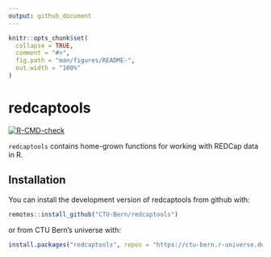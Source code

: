 ```yaml
---
output: github_document
---
```


<!-- README.md is generated from README.Rmd. Please edit that file -->

```r
knitr::opts_chunk$set(
  collapse = TRUE,
  comment = "#>",
  fig.path = "man/figures/README-",
  out.width = "100%"
)
```

# redcaptools

<!-- badges: start -->
[![R-CMD-check](https://github.com/CTU-Bern/redcaptools/workflows/R-CMD-check/badge.svg)](https://github.com/CTU-Bern/redcaptools/actions)
<!-- badges: end -->

`redcaptools` contains home-grown functions for working with REDCap data in R.

## Installation

You can install the development version of redcaptools from github with:

<!-- install.packages("redcaptools") -->
``` r
remotes::install_github("CTU-Bern/redcaptools")
```

or from CTU Bern's universe with:

``` r
install.packages("redcaptools", repos = "https://ctu-bern.r-universe.dev")
```
